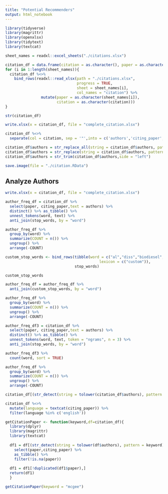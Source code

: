 ```yaml
---
title: "Potential Recommenders"
output: html_notebook
---
```



```r
library(tidyverse)
library(magrittr)
library(openxlsx)
library(tidytext)
library(textcat)
```


```r
sheet_names = readxl::excel_sheets("./citations.xlsx")
```

```r
citation_df = data.frame(citation = as.character(), paper = as.character())
for (i in 1:length(sheet_names)){
  citation_df %<>% 
    bind_rows(readxl::read_xlsx(path = "./citations.xlsx",
                                progress = TRUE,
                                sheet = sheet_names[i],
                                col_names = "citation") %>% 
                mutate(paper = as.character(sheet_names[i]),
                       citation = as.character(citation)))
}

str(citation_df)
```


```r
write.xlsx(x = citation_df, file = "complete_citation.xlsx")
```



```r
citation_df %<>% 
  separate(col = citation, sep = '"',into = c('authors','citing_paper','journal')) 
```

```r
citation_df$authors = str_replace_all(string = citation_df$authors, pattern = c("[:digit:]"),'')
citation_df$authors = str_replace(string = citation_df$authors, pattern = c("."),'')
citation_df$authors = str_trim(citation_df$authors,side = "left")
```

```r
save.image(file = "./citation.RData")
```


## Analyze Authors   

```r
write.xlsx(x = citation_df, file = "complete_citation.xlsx")
```


```r
author_freq_df = citation_df %>% 
  select(paper, citing_paper,text = authors) %>% 
  distinct() %>% as_tibble() %>% 
  unnest_tokens(word, text) %>% 
  anti_join(stop_words, by = "word")

author_freq_df %>% 
  group_by(word) %>% 
  summarize(COUNT = n()) %>% 
  ungroup() %>% 
  arrange(-COUNT)
```


```r
custom_stop_words <- bind_rows(tibble(word = c("al","diss","biodiesel","university","production","microwave"),
                                          lexicon = c("custom")),
                               stop_words)

custom_stop_words
```


```r
author_freq_df = author_freq_df %>% 
  anti_join(custom_stop_words, by = "word")

author_freq_df %>% 
  group_by(word) %>% 
  summarize(COUNT = n()) %>% 
  ungroup() %>% 
  arrange(-COUNT)
```


```r
author_freq_df3 = citation_df %>% 
  select(paper, citing_paper,text = authors) %>% 
  distinct() %>% as_tibble() %>% 
  unnest_tokens(word, text, token = "ngrams", n = 3) %>% 
  anti_join(stop_words, by = "word")

author_freq_df3 %>%
  count(word, sort = TRUE)

author_freq_df %>% 
  group_by(word) %>% 
  summarize(COUNT = n()) %>% 
  ungroup() %>% 
  arrange(-COUNT)
```


```r
citation_df[(str_detect(string = tolower(citation_df$authors), pattern = "mcgee")), ]
```

```r
citation_df %<>% 
  mutate(language = textcat(citing_paper)) %>% 
  filter(language %in% c('english'))
```


```r
getCitationPaper <- function(keyword,df=citation_df){
  library(dplyr)
  library(magrittr)
  library(textcat)
  
  df1 = df[(str_detect(string = tolower(df$authors), pattern = keyword)), ] %>% 
    select(paper,citing_paper) %>% 
    as_tibble() %>% 
    filter(!is.na(paper))
  
  df1 = df1[!duplicated(df1$paper),]
  return(df1)
  }

```



```r
getCitationPaper(keyword = "mcgee")
```

